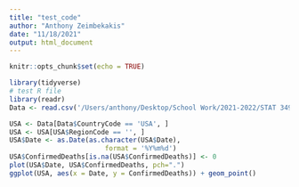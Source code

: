 ```yaml
---
title: "test_code"
author: "Anthony Zeimbekakis"
date: "11/18/2021"
output: html_document
---
```


```r
knitr::opts_chunk$set(echo = TRUE)
```

```r
library(tidyverse)
# test R file
library(readr)
Data <- read.csv('/Users/anthony/Desktop/School Work/2021-2022/STAT 3494W/Govt-Covid-Response/Data/OxCGRT_latest.csv')
```


```r
USA <- Data[Data$CountryCode == 'USA', ]
USA <- USA[USA$RegionCode == '', ]
USA$Date <- as.Date(as.character(USA$Date),
                        format = '%Y%m%d')
USA$ConfirmedDeaths[is.na(USA$ConfirmedDeaths)] <- 0
plot(USA$Date, USA$ConfirmedDeaths, pch=".")
ggplot(USA, aes(x = Date, y = ConfirmedDeaths)) + geom_point()
```
